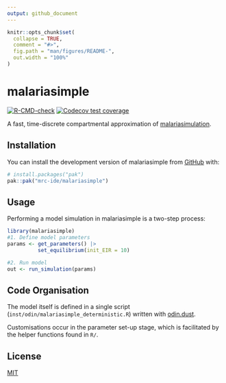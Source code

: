 ```yaml
---
output: github_document
---
```


```r
knitr::opts_chunk$set(
  collapse = TRUE,
  comment = "#>",
  fig.path = "man/figures/README-",
  out.width = "100%"
)
```

# malariasimple

<!-- badges: start -->
[![R-CMD-check](https://github.com/mrc-ide/malariasimple/actions/workflows/R-CMD-check.yaml/badge.svg)](https://github.com/mrc-ide/malariasimple/actions/workflows/R-CMD-check.yaml)
[![Codecov test coverage](https://codecov.io/gh/mrc-ide/malariasimple/graph/badge.svg)](https://app.codecov.io/gh/mrc-ide/malariasimple)
<!-- badges: end -->

A fast, time-discrete compartmental approximation of [malariasimulation](https://mrc-ide.github.io/malariasimulation/). 

## Installation

You can install the development version of malariasimple from [GitHub](https://github.com/) with:

``` r
# install.packages("pak")
pak::pak("mrc-ide/malariasimple")
```

## Usage
Performing a model simulation in malariasimple is a two-step process:

```r
library(malariasimple)
#1. Define model parameters
params <- get_parameters() |>
          set_equilibrium(init_EIR = 10)

#2. Run model
out <- run_simulation(params)
```

## Code Organisation
The model itself is defined in a single script (`inst/odin/malariasimple_deterministic.R`) written with [odin.dust](https://mrc-ide.github.io/odin.dust/).

Customisations occur in the parameter set-up stage, which is facilitated by the helper functions found in `R/`.

## License
[MIT](https://choosealicense.com/licenses/mit/)
